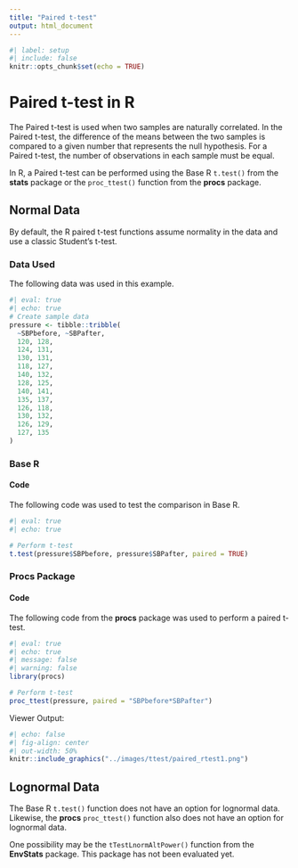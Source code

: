 ```yaml
---
title: "Paired t-test"
output: html_document
---
```


```r
#| label: setup
#| include: false
knitr::opts_chunk$set(echo = TRUE)
```

# **Paired t-test in R**

The Paired t-test is used when two samples are naturally correlated. In the Paired t-test, the difference of the means between the two samples is compared to a given number that represents the null hypothesis. For a Paired t-test, the number of observations in each sample must be equal.

In R, a Paired t-test can be performed using the Base R `t.test()` from the **stats** package or the `proc_ttest()` function from the **procs** package.

## Normal Data {#normal}

By default, the R paired t-test functions assume normality in the data and use a classic Student's t-test.

### Data Used

The following data was used in this example.

```r
#| eval: true
#| echo: true
# Create sample data
pressure <- tibble::tribble(
  ~SBPbefore, ~SBPafter,
  120, 128,   
  124, 131,   
  130, 131,   
  118, 127,
  140, 132,   
  128, 125,   
  140, 141,   
  135, 137,
  126, 118,   
  130, 132,   
  126, 129,   
  127, 135
)
```

### Base R

#### Code

The following code was used to test the comparison in Base R.

```r
#| eval: true
#| echo: true

# Perform t-test
t.test(pressure$SBPbefore, pressure$SBPafter, paired = TRUE)

```

### Procs Package

#### Code

The following code from the **procs** package was used to perform a paired t-test.

```r
#| eval: true
#| echo: true
#| message: false
#| warning: false
library(procs)

# Perform t-test
proc_ttest(pressure, paired = "SBPbefore*SBPafter")
```

Viewer Output:

```r
#| echo: false
#| fig-align: center
#| out-width: 50%
knitr::include_graphics("../images/ttest/paired_rtest1.png")
```

## Lognormal Data {#lognormal}

The Base R `t.test()` function does not have an option for lognormal data. Likewise, the **procs** `proc_ttest()` function also does not have an option for lognormal data.

One possibility may be the `tTestLnormAltPower()` function from the **EnvStats** package. This package has not been evaluated yet.
